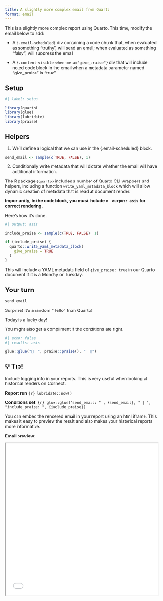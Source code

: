```yaml
---
title: A slightly more complex email from Quarto
format: email
---
```


This is a slightly more complex report using Quarto. This time, modify the email below to add:

-   A `{.email-scheduled}` div containing a code chunk that, when evaluated as something "truthy", will send an email; when evaluated as something "falsy", will suppress the email

-   A `{.content-visible when-meta="give_praise"}` div that will include noted code block in the email when a metadata parameter named "give_praise" is "true"

## Setup

```r
#| label: setup

library(quarto)
library(glue)
library(lubridate)
library(praise)
```

## Helpers

1. We'll define a logical that we can use in the {.email-scheduled} block.

```r

send_email <- sample(c(TRUE, FALSE), 1)

```

2. Conditionally write metadata that will dictate whether the email will have additional information. 

The R package `{quarto}` includes a number of Quarto CLI wrappers and helpers, including a function `write_yaml_metadata_block` which will allow dynamic creation of metadata that is read at document render.

**Importantly, in the code block, you must include `#| output: asis` for correct rendering.**

Here's how it's done.

```r
#| output: asis

include_praise <- sample(c(TRUE, FALSE), 1)

if (include_praise) {
  quarto::write_yaml_metadata_block(
    give_praise = TRUE
  )
}

```


This will include a YAML metadata field of `give_praise: true` in our Quarto document if it is a Monday or Tuesday. 

## Your turn

:::: email

<!-- Add your `{.email-scheduled}` div here.  -->

::: {.email-scheduled}

```r
send_email
```
:::

::: subject
Surprise! It's a random "Hello" from Quarto!
:::

Today is a lucky day! 

You might also get a compliment if the conditions are right.

<!-- Surround the praise block below with  a `{.content-visible when-meta="give_praise"}` div so it is conditionally included  -->

::: {.content-visible when-meta="give_praise"}

```r
#| echo: false
#| results: asis

glue::glue("🥠  ", praise::praise(), "  🥠")

```

:::

::::


## 💡 Tip!
Include logging info in your reports. This is very useful when looking at historical renders on Connect.

**Report run** `{r} lubridate::now()`

**Conditions set:** `{r} glue::glue("send_email: " , {send_email}, " | ", "include_praise: ", {include_praise})`

You can embed the rendered email in your report using an html iframe. This makes it easy to preview the result and also makes your historical reports more informative. 


**Email preview:**

<iframe src="email-preview/index.html" width=500 height =500></iframe>